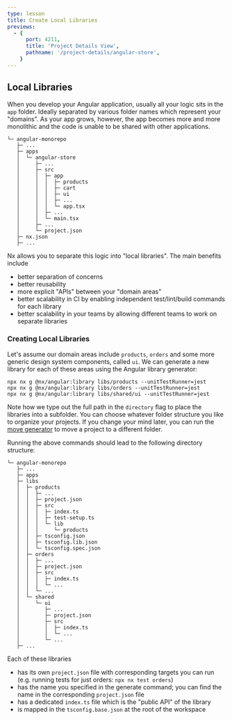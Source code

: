 ```yaml
---
type: lesson
title: Create Local Libraries
previews:
  - {
      port: 4211,
      title: 'Project Details View',
      pathname: '/project-details/angular-store',
    }
---
```


## Local Libraries


<VideoLink link="https://youtu.be/ZzTP4bVJEnI?t=232"></VideoLink>

When you develop your Angular application, usually all your logic sits in the `app` folder. Ideally separated by various folder names which represent your "domains". As your app grows, however, the app becomes more and more monolithic and the code is unable to be shared with other applications.

```
└─ angular-monorepo
   ├─ ...
   ├─ apps
   │  └─ angular-store
   │     ├─ ...
   │     ├─ src
   │     │  ├─ app
   │     │  │  ├─ products
   │     │  │  ├─ cart
   │     │  │  ├─ ui
   │     │  │  ├─ ...
   │     │  │  └─ app.tsx
   │     │  ├─ ...
   │     │  └─ main.tsx
   │     ├─ ...
   │     └─ project.json
   ├─ nx.json
   ├─ ...
```

Nx allows you to separate this logic into "local libraries". The main benefits include

- better separation of concerns
- better reusability
- more explicit "APIs" between your "domain areas"
- better scalability in CI by enabling independent test/lint/build commands for each library
- better scalability in your teams by allowing different teams to work on separate libraries

### Creating Local Libraries

<VideoLink link="https://youtu.be/ZzTP4bVJEnI?t=254"></VideoLink>

Let's assume our domain areas include `products`, `orders` and some more generic design system components, called `ui`. We can generate a new library for each of these areas using the Angular library generator:

```shell
npx nx g @nx/angular:library libs/products --unitTestRunner=jest
npx nx g @nx/angular:library libs/orders --unitTestRunner=jest
npx nx g @nx/angular:library libs/shared/ui --unitTestRunner=jest
```

Note how we type out the full path in the `directory` flag to place the libraries into a subfolder. You can choose whatever folder structure you like to organize your projects. If you change your mind later, you can run the [move generator](/nx-api/workspace/generators/move) to move a project to a different folder.

Running the above commands should lead to the following directory structure:

```
└─ angular-monorepo
   ├─ ...
   ├─ apps
   ├─ libs
   │  ├─ products
   │  │  ├─ ...
   │  │  ├─ project.json
   │  │  ├─ src
   │  │  │  ├─ index.ts
   │  │  │  ├─ test-setup.ts
   │  │  │  └─ lib
   │  │  │     └─ products
   │  │  ├─ tsconfig.json
   │  │  ├─ tsconfig.lib.json
   │  │  └─ tsconfig.spec.json
   │  ├─ orders
   │  │  ├─ ...
   │  │  ├─ project.json
   │  │  ├─ src
   │  │  │  ├─ index.ts
   │  │  │  └─ ...
   │  │  └─ ...
   │  └─ shared
   │     └─ ui
   │        ├─ ...
   │        ├─ project.json
   │        ├─ src
   │        │  ├─ index.ts
   │        │  └─ ...
   │        └─ ...
   ├─ ...
```

Each of these libraries

- has its own `project.json` file with corresponding targets you can run (e.g. running tests for just orders: `npx nx test orders`)
- has the name you specified in the generate command; you can find the name in the corresponding `project.json` file
- has a dedicated `index.ts` file which is the "public API" of the library
- is mapped in the `tsconfig.base.json` at the root of the workspace
